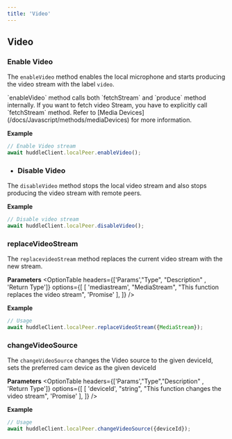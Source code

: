 ```yaml
---
title: 'Video' 
---
```



## Video 

### Enable Video 

The `enableVideo` method enables the local microphone and starts producing the video stream with the label `video`.

<Callout type='info'>
  `enableVideo` method calls both `fetchStream` and `produce` method internally. If you want to fetch video Stream, you have to explicitly call `fetchStream` method. 
  Refer to [Media Devices](/docs/Javascript/methods/mediaDevices) for more information.
</Callout>

**Example**

```js
// Enable Video stream
await huddleClient.localPeer.enableVideo();
```

- ### Disable Video

The `disableVideo` method stops the local video stream and also stops producing the video stream with remote peers.

**Example**

```js
// Disable video stream
await huddleClient.localPeer.disableVideo();
```


### replaceVideoStream

The `replacevideoStream` method replaces the current video stream with the new stream.

**Parameters**
<OptionTable
    headers={['Params',"Type", "Description" , 'Return Type']}
  options={[
    [
      'mediastream',
      "MediaStream",
      "This function replaces the video stream",
      'Promise<void>'
    ],
  ]}
/>

**Example**


```jsx
// Usage
await huddleClient.localPeer.replaceVideoStream({MediaStream});
```


### changeVideoSource

The `changeVideoSource` changes the Video source to the given deviceId, sets the preferred cam device as the given deviceId

**Parameters**
<OptionTable
    headers={['Params',"Type","Description" , 'Return Type']}
  options={[
    [
      'deviceId',
      "string",
      "This function changes the video stream",
      'Promise<void>'
    ],
  ]}
/>

**Example**


```jsx
// Usage
await huddleClient.localPeer.changeVideoSource({deviceId});
```